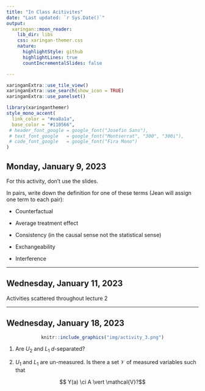 ```yaml
---
title: "In Class Acitivites"
date: "Last updated: `r Sys.Date()`"
output:
  xaringan::moon_reader:
    lib_dir: libs
    css: xaringan-themer.css
    nature:
      highlightStyle: github
      highlightLines: true
      countIncrementalSlides: false

---
```


$\newcommand{\ci}{\perp\!\!\!\perp}$
```r
xaringanExtra::use_tile_view()
xaringanExtra::use_search(show_icon = TRUE)
xaringanExtra::use_panelset()
```

```r
library(xaringanthemer)
style_mono_accent(
  link_color = "#ea8a1a",
  base_color = "#110566",
 # header_font_google = google_font("Josefin Sans"),
 # text_font_google   = google_font("Montserrat", "300", "300i"),
 # code_font_google   = google_font("Fira Mono")
)
```

## Monday, January 9, 2023

For this activity, don't use the slides. 

In pairs, write down the definition for one of these terms (Jean will assign one term to each pair):

- Counterfactual

- Average treatment effect

- Consistency (in the causal sense not the statistical sense)

- Exchangeability

- Interference

---

## Wednesday, January 11, 2023

Activities scattered throughout lecture 2

---
## Wednesday, January 18, 2023

<center>
```r
knitr::include_graphics("img/activity_3.png")
```
</center>

1. Are $U_2$ and $L_1$ $d$-separated?

2. $U_1$ and $L_1$ are un-measured. Is there a set $\mathcal{V}$ of measured variables such that 

$$ Y(a) \ci A \vert \mathcal{V}?$$
